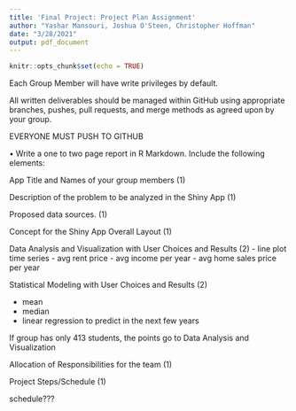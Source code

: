 ```yaml
---
title: 'Final Project: Project Plan Assignment'
author: "Yashar Mansouri, Joshua O'Steen, Christopher Hoffman"
date: "3/28/2021"
output: pdf_document
---
```


```r
knitr::opts_chunk$set(echo = TRUE)
```





Each Group Member will have write privileges by default.

All written deliverables should be managed within GitHub using appropriate branches, pushes, pull requests, and merge methods as agreed upon by your group.


EVERYONE MUST PUSH TO GITHUB


• Write a one to two page report in R Markdown. Include the following elements:

App Title and Names of your group members (1)

Description of the problem to be analyzed in the Shiny App (1)

Proposed data sources. (1)


Concept for the Shiny App
Overall Layout (1)




Data Analysis and Visualization with User Choices and Results (2)
- line plot time series - avg rent price
- avg income per year
- avg home sales price per year


Statistical Modeling with User Choices and Results (2)

- mean
- median
- linear regression to predict in the next few years

If group has only 413 students, the points go to Data Analysis and Visualization


Allocation of Responsibilities for the team (1)





Project Steps/Schedule (1)

schedule???